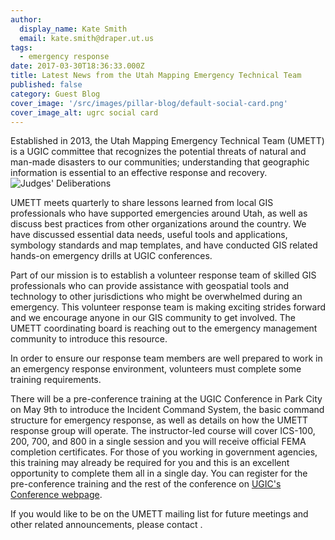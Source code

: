 ```yaml
---
author:
  display_name: Kate Smith
  email: kate.smith@draper.ut.us
tags:
  - emergency response
date: 2017-03-30T18:36:33.000Z
title: Latest News from the Utah Mapping Emergency Technical Team
published: false
category: Guest Blog
cover_image: '/src/images/pillar-blog/default-social-card.png'
cover_image_alt: ugrc social card
---
```



Established in 2013, the Utah Mapping Emergency Technical Team (UMETT) is a UGIC committee that recognizes the potential threats of natural and man-made disasters to our communities; understanding that geographic information is essential to an effective response and recovery. ![Judges' Deliberations](/images/404.png)

UMETT meets quarterly to share lessons learned from local GIS professionals who have supported emergencies around Utah, as well as discuss best practices from other organizations around the country. We have discussed essential data needs, useful tools and applications, symbology standards and map templates, and have conducted GIS related hands-on emergency drills at UGIC conferences.

Part of our mission is to establish a volunteer response team of skilled GIS professionals who can provide assistance with geospatial tools and technology to other jurisdictions who might be overwhelmed during an emergency. This volunteer response team is making exciting strides forward and we encourage anyone in our GIS community to get involved. The UMETT coordinating board is reaching out to the emergency management community to introduce this resource.

In order to ensure our response team members are well prepared to work in an emergency response environment, volunteers must complete some training requirements.

There will be a pre-conference training at the UGIC Conference in Park City on May 9th to introduce the Incident Command System, the basic command structure for emergency response, as well as details on how the UMETT response group will operate. The instructor-led course will cover ICS-100, 200, 700, and 800 in a single session and you will receive official FEMA completion certificates. For those of you working in government agencies, this training may already be required for you and this is an excellent opportunity to complete them all in a single day. You can register for the pre-conference training and the rest of the conference on [UGIC's Conference webpage](http://ugic.org/ugic/ugic-conference-2017/).

If you would like to be on the UMETT mailing list for future meetings and other related announcements, please contact <Contacts inline subject={frontmatter.title} contactKey="utah_mapping_emergency_technical_team" />.
